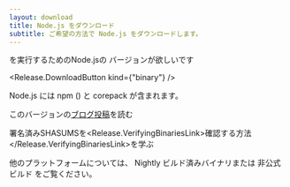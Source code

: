 ```yaml
---
layout: download
title: Node.js をダウンロード
subtitle: ご希望の方法で Node.js をダウンロードします。
---
```


<section>
  <Release.VersionDropdown /> <Release.OperatingSystemDropdown /> を実行するためのNode.jsの <Release.BitnessDropdown />バージョンが欲しいです

  <Release.DownloadButton kind={"binary"} />
</section>

<section>
  Node.js には <LinkWithArrow href="https://npmjs.com">npm</LinkWithArrow> (<Release.NpmVersion />) と corepack が含まれます。

  このバージョンの<a href="Release.BlogPostLink">ブログ投稿</a>を読む

  署名済みSHASUMSを<Release.VerifyingBinariesLink>確認する方法</Release.VerifyingBinariesLink>を学ぶ

  他のプラットフォームについては、 <LinkWithArrow href="https://nodejs.org/download/nightly/">Nightly</LinkWithArrow> ビルド済みバイナリまたは <LinkWithArrow href="https://unofficial-builds.nodejs.org/download/">非公式ビルド</LinkWithArrow> をご覧ください。
</section>
